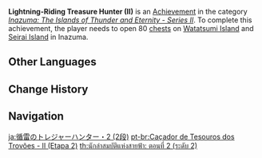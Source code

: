 {{Achievement Infobox
|title        = Lightning-Riding Treasure Hunter (II)
|id           = 80106
|order id     = 0106
|category     = Inazuma: The Islands of Thunder and Eternity - Series II
|description  = Open 80 [[chests]] on [[Watatsumi Island]] and [[Seirai Island]] in [[Inazuma]].
|requirements = 
|primogems    = 10
|tracking     = Tracks the amount of chests opened.
|topic        = Chests
|set          = Lightning-Riding Treasure Hunter (II)
|tier         = 2
|tiers_total  = 3
}}
'''Lightning-Riding Treasure Hunter (II)''' is an [[Achievement]] in the category ''[[Inazuma: The Islands of Thunder and Eternity - Series II]]''. To complete this achievement, the player needs to open 80 [[chests]] on [[Watatsumi Island]] and [[Seirai Island]] in Inazuma.
<!--
==Trivia==

==Video Guides==
{{EVT
|video1   = 
|caption1 = 
}}
-->
==Other Languages==
{{Transclude|Lightning-Riding Treasure Hunter (II)|Other Languages}}

==Change History==
{{Change History|2.1}}
<!--
==References==
{{Reflist}}
-->
==Navigation==
{{Achievement Navbox}}

[[ja:循雷のトレジャーハンター・2 (2段)]]
[[pt-br:Caçador de Tesouros dos Trovões - II (Etapa 2)]]
[[th:นักล่าสมบัติแห่งสายฟ้า: ตอนที่ 2 (ระดับ 2)]]